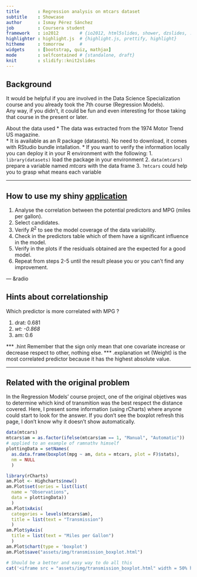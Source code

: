 ```yaml
---
title       : Regression analysis on mtcars dataset
subtitle    : Showcase
author      : Ismay Pérez Sánchez
job         : Coursera student
framework   : io2012        # {io2012, html5slides, shower, dzslides, ...}
highlighter : highlight.js  # {highlight.js, prettify, highlight}
hitheme     : tomorrow      # 
widgets     : [bootstrap, quiz, mathjax]
mode        : selfcontained # {standalone, draft}
knit        : slidify::knit2slides
---
```


## Background

It would be helpful if you are involved in the Data Science Specialization course and you already took the 7th course (Regression Models).  
Any way, if you didn't, it could be fun and even interesting for those taking that course in the present or later.  

About the data used
* The data was extracted from the 1974 Motor Trend US magazine.  
* It is available as an R package (datasets). No need to download, it comes with RStudio bundle intallation.
* If you want to verify the information locally you can deploy it in your R environment with the following:
  1. `library(datasets)`    load the package in your environment
  2. `data(mtcars)`         prepare a variable named *mtcars* with the data frame
  3. `?mtcars`              could help you to grasp what means each variable

---

## How to use my shiny [application](https://mooc-only.shinyapps.io/project)

1. Analyse the correlation between the potential predictors and MPG (miles per gallon).
2. Select candidates.
3. Verify $R^2$ to see the model coverage of the data variability. 
4. Check in the predictors table which of them have a significant influence in the model.
5. Verify in the plots if the residuals obtained are the expected for a good model.
6. Repeat from steps 2-5 until the result please you or you can't find any improvement.

--- &radio

## Hints about correlationship

Which predictor is more correlated with MPG ?

1. drat: 0.681
2. _wt: -0.868_
3. am: 0.6

*** .hint
Remember that the sign only mean that one covariate increase or decrease respect to other, nothing else.
*** .explanation
wt (Weight) is the most correlated predictor because it has the highest absolute value.

---

## Related with the original problem

In the Regression Models' course project, one of the original objetives was to determine which kind of transmition was the best respect the distance covered. Here, I present some information (using rCharts) where anyone could start to look for the answer. If you don't see the boxplot refresh this page, I don't know why it doesn't show automatically.

```r
data(mtcars)
mtcars$am = as.factor(ifelse(mtcars$am == 1, "Manual", "Automatic"))
# applied to an example of ramnathv himself
plottingData = setNames(
  as.data.frame(boxplot(mpg ~ am, data = mtcars, plot = F)$stats),
  nm = NULL
  )

library(rCharts)
am.Plot <- Highcharts$new()
am.Plot$set(series = list(list(
  name = "Observations",
  data = plottingData))
  )
am.Plot$xAxis(
  categories = levels(mtcars$am),
  title = list(text = "Transmission")
  )
am.Plot$yAxis(
  title = list(text = "Miles per Gallon")
  )
am.Plot$chart(type = 'boxplot')
am.Plot$save("assets/img/transmission_boxplot.html")

# Should be a better and easy way to do all this
cat('<iframe src = "assets/img/transmission_boxplot.html" width = 50% height = 50%></iframe>')
```

